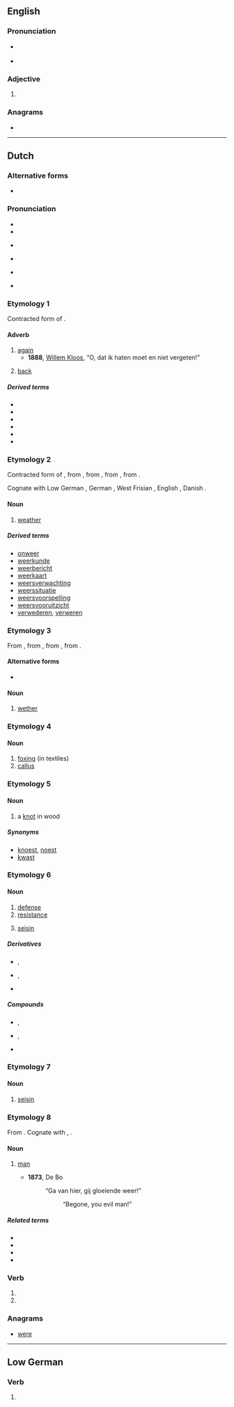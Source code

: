 {{also|Weer|weer-}}
==English==

===Pronunciation===
* {{a|UK}} {{IPA|/wiː.ə/|lang=en}}
* {{a|US}} {{IPA|/wiː.ɚ/|lang=en}}

===Adjective===
{{head|en|adjective comparative form}}

# {{en-comparative of|wee}}

===Anagrams===
* {{anagrams|en|Ewer|ewer|ewre|rewe|we're|were|were-}}

----

==Dutch==

===Alternative forms===
* {{l|nl|weêr}} {{qualifier|obsolete}}

===Pronunciation===
* {{IPA|lang=nl|/ʋeːr/}}
* {{rhymes|eːr|lang=nl}}
* {{a|common Belgian and South Dutch realisations}} {{IPA|[weːr]|[β̞eːr]|lang=nl}}
* {{a|North and East of the Netherlands, audio example}} {{IPA|[ʋɪːr]|lang=nl}}
* {{audio|Nl-weer.ogg|audio|lang=nl}}
* {{a|Gelders}} {{IPA|[ʋɪːɹ]|lang=nl}}

===Etymology 1===
Contracted form of {{m|nl|weder||again}}.

====Adverb====
{{nl-adv}}

# [[again]]
#* '''1888''', [[w:Willem Kloos|Willem Kloos]], “O, dat ik haten moet en niet vergeten!”
#*: {{quote|nl|In dreigend gillen ben 'k '''weêr''' opgestaan.|Yelling threateningly I rose again.}}
#: {{syn|nl|nogmaals|opnieuw|weerom}}
# [[back]]

=====Derived terms=====
* {{l|nl|alweer}}
* {{l|nl|weeral}}
* {{l|nl|al weer}}
* {{l|nl|heen en weer}}
* {{l|nl|weergeven}}
* {{l|nl|weer-}}

===Etymology 2===
Contracted form of {{m|nl|weder||weather}}, from {{inh|nl|dum|weder}}, from {{inh|nl|odt|*wedar}}, from {{inh|nl|gem-pro|*wedrą}}, from {{der|nl|ine-pro|*wedʰrom}}.

Cognate with Low German {{m|nds|Weder}}, German {{m|de|Wetter}}, West Frisian {{m|fy|waar}}, English {{m|en|weather}}, Danish {{m|da|vejr}}.

====Noun====
{{nl-noun|n|-|weertje}}

# [[weather]]

=====Derived terms=====
* [[onweer]]
* [[weerkunde]]
* [[weerbericht]]
* [[weerkaart]]
* [[weersverwachting]]
* [[weerssituatie]]
* [[weersvoorspelling]]
* [[weersvooruitzicht]]
* [[verwederen]], [[verweren]]

===Etymology 3===
From {{inh|nl|dum|weder}}, from {{inh|nl|odt|withar||wether, ram}}, from {{inh|nl|gem-pro|*weþruz||wether}}, from {{der|nl|ine-pro|*wet-||year}}.

====Alternative forms====
* {{l|nl|weder}} {{qualifier|archaic}}

====Noun====
{{nl-noun|m|-en|weertje}}

# [[wether]]

===Etymology 4===
{{rfe|lang=nl}}

====Noun====
{{nl-noun|n|-|-}}

# [[foxing]] (in textiles)
# [[callus]]

===Etymology 5===
{{rfe|lang=nl}}

====Noun====
{{nl-noun|m|-en|weertje}}

# a [[knot]] in wood

=====Synonyms=====
* [[knoest]], [[noest]]
* [[kwast]]

===Etymology 6===

====Noun====
{{nl-noun|f|-en|weertje}}

# [[defense]]
# [[resistance]]
# {{lb|nl|law|feudalism}} [[seisin]]

=====Derivatives=====
* {{l|nl|afweer}}, {{l|nl|afweren}}
* {{l|nl|verweer}}, {{l|nl|verweren}}
* {{l|nl|weerloos}}

=====Compounds=====
* {{l|nl|brandweer}}, {{l|nl|brandweerman}}
* {{l|nl|landweer}}, {{l|nl|landweerman}}
* {{l|nl|weerstand}}

===Etymology 7===

====Noun====
{{nl-noun|f|-en|weertje}}

# {{lb|nl|law|feudalism}} [[seisin]]

===Etymology 8===
From {{inh|nl|gem-pro|*weraz}}. Cognate with {{cog|en|were||man}}, {{cog|la|vir|}}.

====Noun====
{{nl-noun|m|-en|weertje}}

# {{lb|nl|archaic}} [[man]]
#* '''1873''', De Bo
#*: “Ga van hier, gij gloeiende weer!”
#*:: “Begone, you evil man!”

=====Related terms=====
* {{l|nl|weerbeer}}
* {{l|nl|weergeld}}
* {{l|nl|weerwolf}}
* {{l|nl|wereld}}

===Verb===
{{nl-verb-form}}

# {{nl-verb form of|p=1|n=sg|t=pres|m=ind|weren}}
# {{nl-verb form of|m=imp|weren}}

===Anagrams===
* [[were#Dutch|were]]

----

==Low German==

===Verb===
{{head|nds|verb form}}

# {{form of|First-person singular past|wesen|lang=nds}}